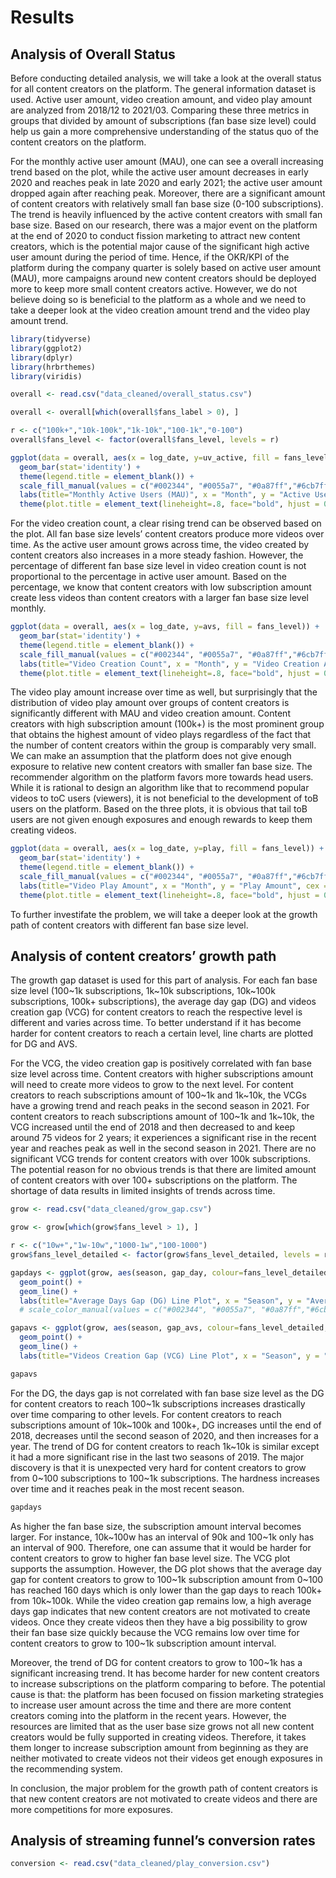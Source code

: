 # Results

## Analysis of Overall Status

Before conducting detailed analysis, we will take a look at the overall status for all content creators on the platform. The general information dataset is used. Active user amount, video creation amount, and video play amount are analyzed from 2018/12 to 2021/03. Comparing these three metrics in groups that divided by amount of subscriptions (fan base size level) could help us gain a more comprehensive understanding of the status quo of the content creators on the platform.

For the monthly active user amount (MAU), one can see a overall increasing trend based on the plot, while the active user amount decreases in early 2020 and reaches peak in late 2020 and early 2021; the active user amount dropped again after reaching peak. Moreover, there are a significant amount of content creators with relatively small fan base size (0-100 subscriptions). The trend is heavily influenced by the active content creators with small fan base size. Based on our research, there was a major event on the platform at the end of 2020 to conduct fission marketing to attract new content creators, which is the potential major cause of the significant high active user amount during the period of time. Hence, if the OKR/KPI of the platform during the company quarter is solely based on active user amount (MAU), more campaigns around new content creators should be deployed more to keep more small content creators active. However, we do not believe doing so is beneficial to the platform as a whole and we need to take a deeper look at the video creation amount trend and the video play amount trend.

```r
library(tidyverse)
library(ggplot2)
library(dplyr)
library(hrbrthemes)
library(viridis)

overall <- read.csv("data_cleaned/overall_status.csv")

overall <- overall[which(overall$fans_label > 0), ]

r <- c("100k+","10k-100k","1k-10k","100-1k","0-100")
overall$fans_level <- factor(overall$fans_level, levels = r)

ggplot(data = overall, aes(x = log_date, y=uv_active, fill = fans_level)) +
  geom_bar(stat='identity') +
  theme(legend.title = element_blank()) +
  scale_fill_manual(values = c("#002344", "#0055a7", "#0a87ff","#6cb7ff", "#93caff")) +
  labs(title="Monthly Active Users (MAU)", x = "Month", y = "Active User Amount", cex = 1) +
  theme(plot.title = element_text(lineheight=.8, face="bold", hjust = 0.5))

```
For the video creation count, a clear rising trend can be observed based on the plot. All fan base size levels' content creators produce more videos over time. As the active user amount grows across time, the video created by content creators also increases in a more steady fashion. However, the percentage of different fan base size level in video creation count is not proportional to the percentage in active user amount. Based on the percentage, we know that content creators with low subscription amount create less videos than content creators with a larger fan base size level monthly. 

```r
ggplot(data = overall, aes(x = log_date, y=avs, fill = fans_level)) +
  geom_bar(stat='identity') +
  theme(legend.title = element_blank()) +
  scale_fill_manual(values = c("#002344", "#0055a7", "#0a87ff","#6cb7ff", "#93caff")) +
  labs(title="Video Creation Count", x = "Month", y = "Video Creation Amount", cex = 1) +
  theme(plot.title = element_text(lineheight=.8, face="bold", hjust = 0.5))
```
The video play amount increase over time as well, but surprisingly that the distribution of video play amount over groups of content creators is significantly different with MAU and video creation amount. Content creators with high subscription amount (100k+) is the most prominent group that obtains the highest amount of video plays regardless of the fact that the number of content creators within the group is comparably very small. We can make an assumption that the platform does not give enough exposure to relative new content creators with smaller fan base size. The recommender algorithm on the platform favors more towards head users. While it is rational to design an algorithm like that to recommend popular videos to toC users (viewers), it is not beneficial to the development of toB users on the platform. Based on the three plots, it is obvious that tail toB users are not given enough exposures and enough rewards to keep them creating videos.

```r
ggplot(data = overall, aes(x = log_date, y=play, fill = fans_level)) +
  geom_bar(stat='identity') +
  theme(legend.title = element_blank()) +
  scale_fill_manual(values = c("#002344", "#0055a7", "#0a87ff","#6cb7ff", "#93caff")) +
  labs(title="Video Play Amount", x = "Month", y = "Play Amount", cex = 1) +
  theme(plot.title = element_text(lineheight=.8, face="bold", hjust = 0.5))
```
To further investifate the problem, we will take a deeper look at the growth path of content creators with different fan base size level.


## Analysis of content creators' growth path

The growth gap dataset is used for this part of analysis. For each fan base size level (100\~1k subscriptions, 1k\~10k subscriptions, 10k\~100k subscriptions, 100k+ subscriptions), the average day gap (DG) and videos creation gap (VCG) for content creators to reach the respective level is different and varies across time. To better understand if it has become harder for content creators to reach a certain level, line charts are plotted for DG and AVS.

For the VCG, the video creation gap is positively correlated with fan base size level across time. Content creators with higher subscriptions amount will need to create more videos to grow to the next level. For content creators to reach subscriptions amount of 100\~1k and 1k\~10k, the VCGs have a growing trend and reach peaks in the second season in 2021. For content creators to reach subscriptions amount of 100\~1k and 1k\~10k, the VCG increased until the end of 2018 and then decreased to and keep around 75 videos for 2 years; it experiences a significant rise in the recent year and reaches peak as well in the second season in 2021. There are no significant VCG trends for content creators with over 100k subscriptions. The potential reason for no obvious trends is that there are limited amount of content creators with over 100+ subscriptions on the platform. The shortage of data results in limited insights of trends across time.

```r
grow <- read.csv("data_cleaned/grow_gap.csv")

grow <- grow[which(grow$fans_level > 1), ]

r <- c("10w+","1w-10w","1000-1w","100-1000")
grow$fans_level_detailed <- factor(grow$fans_level_detailed, levels = r)

gapdays <- ggplot(grow, aes(season, gap_day, colour=fans_level_detailed, group=fans_level_detailed)) +
  geom_point() +
  geom_line() + 
  labs(title="Average Days Gap (DG) Line Plot", x = "Season", y = "Average Day Gap", cex = 1)
  # scale_color_manual(values = c("#002344", "#0055a7", "#0a87ff","#6cb7ff", "#93caff"))

gapavs <- ggplot(grow, aes(season, gap_avs, colour=fans_level_detailed, group=fans_level_detailed)) +
  geom_point() +
  geom_line() + 
  labs(title="Videos Creation Gap (VCG) Line Plot", x = "Season", y = "Video Creation Gap", cex = 1)

gapavs
```

For the DG, the days gap is not correlated with fan base size level as the DG for content creators to reach 100\~1k subscriptions increases drastically over time comparing to other levels. For content creators to reach subscriptions amount of 10k\~100k and 100k+, DG increases until the end of 2018, decreases until the second season of 2020, and then increases for a year. The trend of DG for content creators to reach 1k\~10k is similar except it had a more significant rise in the last two seasons of 2019. The major discovery is that it is unexpected very hard for content creators to grow from 0\~100 subscriptions to 100\~1k subscriptions. The hardness increases over time and it reaches peak in the most recent season.

```r
gapdays
```

As higher the fan base size, the subscription amount interval becomes larger. For instance, 10k\~100w has an interval of 90k and 100\~1k only has an interval of 900. Therefore, one can assume that it would be harder for content creators to grow to higher fan base level size. The VCG plot supports the assumption. However, the DG plot shows that the average day gap for content creators to grow to 100\~1k subscription amount from 0\~100 has reached 160 days which is only lower than the gap days to reach 100k+ from 10k\~100k. While the video creation gap remains low, a high average days gap indicates that new content creators are not motivated to create videos. Once they create videos then they have a big possibility to grow their fan base size quickly because the VCG remains low over time for content creators to grow to 100\~1k subscription amount interval.

Moreover, the trend of DG for content creators to grow to 100\~1k has a significant increasing trend. It has become harder for new content creators to increase subscriptions on the platform comparing to before. The potential cause is that: the platform has been focused on fission marketing strategies to increase user amount across the time and there are more content creators coming into the platform in the recent years. However, the resources are limited that as the user base size grows not all new content creators would be fully supported in creating videos. Therefore, it takes them longer to increase subscription amount from beginning as they are neither motivated to create videos not their videos get enough exposures in the recommending system.

In conclusion, the major problem for the growth path of content creators is that new content creators are not motivated to create videos and there are more competitions for more exposures.


## Analysis of streaming funnel's conversion rates

```r

conversion <- read.csv("data_cleaned/play_conversion.csv")



```




